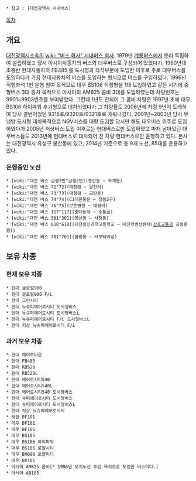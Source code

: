  * 참고 : [대전광역시 시내버스]

[[목차]]

== 개요 ==
[[대전광역시]]소속의 [[wiki: "버스 회사" 시내버스 회사]].
1979년 [[계룡버스]]에서 분리 독립하여 설립하였고 당시 아시아자동차의 버스와 대우버스로 구성되어 있었다가, 1980년대 초중반 현대자동차의 FB485 를 도시형과 좌석부문에 도입한 이후로 주로 대우버스를 도입하다가 가끔 현대자동차의 버스를 도입하는 형식으로 버스를 구입하였다. 1996년 직행좌석 1번 운행 참여 목적으로 대우 BS106 직행형을 1대 도입하였고 같은 시기에 중형버스 3대 증차 목적으로 아시아의 AM825 콤비 3대를 도입하였는데 차량번호는 9901~9903번호를 부여받았다. 그런데 1년도 안되어 그 콤비 차량은 1997년 초에 대우 BS106 하이파워 후기형으로 대차되었다가 그 차량들도 2006년에 차령 9년이 도래하여 당시 결번이었던 9315호/9320호/9321호로 채워나갔다. 2001년~2003년 당시 무냉방 도시형 대차목적으로 NGV버스를 대량 도입할 당시만 해도 대우버스 위주로 도입하였다가 2005년 저상버스 도입 이후로는 현대버스로만 도입하였고 마저 남아있던 대우버스들도 2013년에 현대버스로 대차되어 전 차량 현대버스로만 운행하고 있다.   
본사는 대전광역시 유성구 봉산동에 있고, 2014년 기준으로 총 9개 노선, 85대를 운용하고 있다. 

=== 운행중인 노선 ===
 * [wiki:"대전 버스 급행2번"급행2번](봉산동 ~ 옥계동)
 * [wiki:"대전 버스 72"72](대청댐 ~ 달전리)
 * [wiki:"대전 버스 73"73](대청댐 ~ 금탄동)
 * [wiki:"대전 버스 74"74](CJ대한통운 ~ 장동2구)
 * [wiki:"대전 버스 75"75](보훈병원 ~ 대평리)
 * [wiki:"대전 버스 117"117](충대농대 ~ 수통골)
 * [wiki:"대전 버스 301"301](봉산동 ~ 사정동)
 * [wiki:"대전 버스 618"618](대전동신과학고등학교 ~ 대전컨벤션센터([[산호교통]]과 공동운행))
 * [wiki:"대전 버스 701"701](탑립동 ~ 서부터미널)

== 보유 차종 ==
=== 현재 보유 차종 ===
 * 현대 글로벌900
 * 현대 글로벌900 F/L
 * 현대 그린시티
 * 현대 뉴슈퍼에어로시티 도시형버스
 * 현대 뉴슈퍼에어로시티 도시형버스L
 * 현대 뉴슈퍼에어로시티 F/L 도시형버스L
 * 현대 저상 뉴슈퍼에어로시티 F/L
=== 과거 보유 차종 ===
 * 현대 에어로타운
 * 현대 FB485
 * 현대 RB520
 * 현대 RB520L
 * 현대 에어로시티540
 * 현대 에어로시티540L
 * 현대 에어로시티540 도시형버스
 * 현대 슈퍼에어로시티 도시형버스
 * 현대 슈퍼에어로시티 도시형버스L
 * 현대 저상 뉴슈퍼에어로시티
 * 새한 BF101
 * 대우 BF101
 * 대우 BF105
 * 대우 BS105
 * 대우 BS106 하이파워
 * 대우 BS106 로얄시티
 * 대우 BM090 로얄미디
 * 대우 BV101
 * 아시아 AM825 콤비[* 1996년 오지노선 투입 목적으로 도입한 버스이다.]
 * 아시아 AB185

